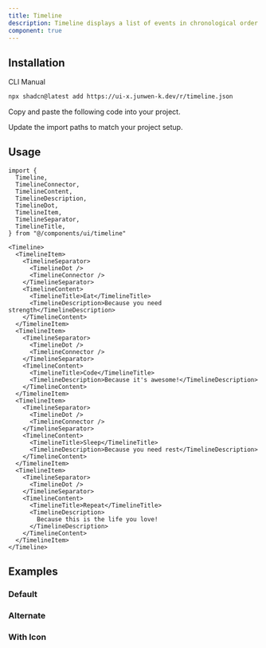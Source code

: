 ```yaml
---
title: Timeline
description: Timeline displays a list of events in chronological order.
component: true
---
```


<ComponentPreview name="timeline-demo" />

## Installation

<Tabs defaultValue="cli">

<TabsList>
  <TabsTrigger value="cli">CLI</TabsTrigger>
  <TabsTrigger value="manual">Manual</TabsTrigger>
</TabsList>

<TabsContent value="cli">

```bash
npx shadcn@latest add https://ui-x.junwen-k.dev/r/timeline.json
```

</TabsContent>

<TabsContent value="manual">

<Steps>

<Step>Copy and paste the following code into your project.</Step>

<ComponentSource name="timeline" />

<Step>Update the import paths to match your project setup.</Step>

</Steps>

</TabsContent>

</Tabs>

## Usage

```tsx
import {
  Timeline,
  TimelineConnector,
  TimelineContent,
  TimelineDescription,
  TimelineDot,
  TimelineItem,
  TimelineSeparator,
  TimelineTitle,
} from "@/components/ui/timeline"
```

```tsx
<Timeline>
  <TimelineItem>
    <TimelineSeparator>
      <TimelineDot />
      <TimelineConnector />
    </TimelineSeparator>
    <TimelineContent>
      <TimelineTitle>Eat</TimelineTitle>
      <TimelineDescription>Because you need strength</TimelineDescription>
    </TimelineContent>
  </TimelineItem>
  <TimelineItem>
    <TimelineSeparator>
      <TimelineDot />
      <TimelineConnector />
    </TimelineSeparator>
    <TimelineContent>
      <TimelineTitle>Code</TimelineTitle>
      <TimelineDescription>Because it's awesome!</TimelineDescription>
    </TimelineContent>
  </TimelineItem>
  <TimelineItem>
    <TimelineSeparator>
      <TimelineDot />
      <TimelineConnector />
    </TimelineSeparator>
    <TimelineContent>
      <TimelineTitle>Sleep</TimelineTitle>
      <TimelineDescription>Because you need rest</TimelineDescription>
    </TimelineContent>
  </TimelineItem>
  <TimelineItem>
    <TimelineSeparator>
      <TimelineDot />
    </TimelineSeparator>
    <TimelineContent>
      <TimelineTitle>Repeat</TimelineTitle>
      <TimelineDescription>
        Because this is the life you love!
      </TimelineDescription>
    </TimelineContent>
  </TimelineItem>
</Timeline>
```

## Examples

### Default

<ComponentPreview name="timeline-demo" />

### Alternate

<ComponentPreview name="timeline-alternate" />

### With Icon

<ComponentPreview name="timeline-with-icon" />
